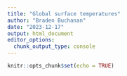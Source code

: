```yaml
---
title: "Global surface temperatures"
author: "Braden Buchanan"
date: "2023-12-17"
output: html_document
editor_options: 
  chunk_output_type: console
---
```


```r
knitr::opts_chunk$set(echo = TRUE)
```

